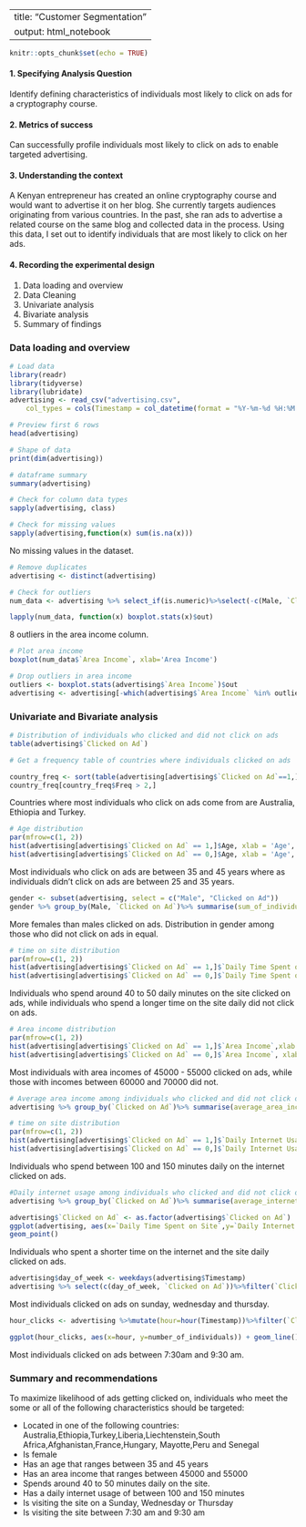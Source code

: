 
---
title: "Customer Segmentation"
output: html_notebook
---

```r
knitr::opts_chunk$set(echo = TRUE)
```
#### 1. Specifying Analysis Question
Identify defining characteristics of individuals most likely to click on ads for a cryptography course.

#### 2. Metrics of success
Can successfully profile individuals most likely to click on ads to enable targeted advertising.

#### 3. Understanding the context
A Kenyan entrepreneur has created an online cryptography course and would want to advertise it on her blog. She currently targets audiences originating from various countries. In the past, she ran ads to advertise a related course on the same blog and collected data in the process. Using this data, I set out to identify individuals that are most likely to click on her ads.

#### 4. Recording the experimental design
1. Data loading and overview
2. Data Cleaning
3. Univariate analysis
4. Bivariate analysis
5. Summary of findings

### Data loading and overview

```r
# Load data
library(readr)
library(tidyverse)
library(lubridate)
advertising <- read_csv("advertising.csv", 
    col_types = cols(Timestamp = col_datetime(format = "%Y-%m-%d %H:%M:%S")))

# Preview first 6 rows
head(advertising)

```
```r
# Shape of data
print(dim(advertising))
```
```r
# dataframe summary
summary(advertising)
```
```r
# Check for column data types
sapply(advertising, class)
```


```r
# Check for missing values
sapply(advertising,function(x) sum(is.na(x)))
```
No missing values in the dataset.

```r
# Remove duplicates
advertising <- distinct(advertising)

# Check for outliers
num_data <- advertising %>% select_if(is.numeric)%>%select(-c(Male, `Clicked on Ad`))

lapply(num_data, function(x) boxplot.stats(x)$out)
```
8 outliers in the area income column.

```r
# Plot area income
boxplot(num_data$`Area Income`, xlab='Area Income')
```


```r
# Drop outliers in area income
outliers <- boxplot.stats(advertising$`Area Income`)$out
advertising <- advertising[-which(advertising$`Area Income` %in% outliers),]
```


### Univariate and Bivariate analysis
```r
# Distribution of individuals who clicked and did not click on ads
table(advertising$`Clicked on Ad`)

```

```r
# Get a frequency table of countries where individuals clicked on ads

country_freq <- sort(table(advertising[advertising$`Clicked on Ad`==1,]$Country), decreasing = T)%>% as.data.frame() 
country_freq[country_freq$Freq > 2,]
```
Countries where most individuals who click on ads come from are Australia, Ethiopia and Turkey.

```r
# Age distribution
par(mfrow=c(1, 2))
hist(advertising[advertising$`Clicked on Ad` == 1,]$Age, xlab = 'Age', main = 'Clicked on ads' )
hist(advertising[advertising$`Clicked on Ad` == 0,]$Age, xlab = 'Age', main = 'Did not click on ads' )
```


Most individuals who click on ads are between 35 and 45 years where as individuals didn't click on ads are between 25 and 35 years.

```r
gender <- subset(advertising, select = c("Male", "Clicked on Ad"))
gender %>% group_by(Male, `Clicked on Ad`)%>% summarise(sum_of_individuals = n())
```
More females than males clicked on ads. Distribution in gender among those who did not click on ads in equal.
```r
# time on site distribution
par(mfrow=c(1, 2))
hist(advertising[advertising$`Clicked on Ad` == 1,]$`Daily Time Spent on Site`, xlab = 'Daily time on site', main = 'Clicked on ads' )
hist(advertising[advertising$`Clicked on Ad` == 0,]$`Daily Time Spent on Site`, xlab = 'Daily time on site', main = 'Did not click on ads' )
```


Individuals who spend around 40 to 50 daily minutes on the site clicked on ads, while individuals who spend a longer time on the site daily did not click on ads.

```r
# Area income distribution
par(mfrow=c(1, 2))
hist(advertising[advertising$`Clicked on Ad` == 1,]$`Area Income`,xlab = 'Area Income', main = 'Clicked on ads' )
hist(advertising[advertising$`Clicked on Ad` == 0,]$`Area Income`, xlab = 'Area Income', main = 'Did not click on ads' )
```
Most individuals with area incomes of 45000 - 55000 clicked on ads, while those with incomes between 60000 and 70000 did not.

```r
# Average area income among individuals who clicked and did not click on ads
advertising %>% group_by(`Clicked on Ad`)%>% summarise(average_area_income = mean(`Area Income`))
```
```r
# time on site distribution
par(mfrow=c(1, 2))
hist(advertising[advertising$`Clicked on Ad` == 1,]$`Daily Internet Usage`, xlab = 'Daily internet usage', main = 'Clicked on ads' )
hist(advertising[advertising$`Clicked on Ad` == 0,]$`Daily Internet Usage`, xlab = 'Daily internet usage', main = 'Did not click on ads' )
```

Individuals who spend between 100 and 150 minutes daily on the internet clicked on ads.

```r
#Daily internet usage among individuals who clicked and did not click on ads
advertising %>% group_by(`Clicked on Ad`)%>% summarise(average_internet_usage = mean(`Daily Internet Usage`))
```
```r
advertising$`Clicked on Ad` <- as.factor(advertising$`Clicked on Ad`)
ggplot(advertising, aes(x=`Daily Time Spent on Site`,y=`Daily Internet Usage`, color= `Clicked on Ad`)) +
geom_point()
```

Individuals who spent a shorter time on the internet and the site daily clicked on ads.


```r
advertising$day_of_week <- weekdays(advertising$Timestamp)
advertising %>% select(c(day_of_week, `Clicked on Ad`))%>%filter(`Clicked on Ad` == 1) %>% group_by(day_of_week)%>% summarise(number_of_individuals= n())%>% arrange(number_of_individuals)


```
Most individuals clicked on ads on sunday, wednesday and thursday.

```r
hour_clicks <- advertising %>%mutate(hour=hour(Timestamp))%>%filter(`Clicked on Ad` == 1)%>%select(hour)%>% group_by(hour)%>%summarise(number_of_individuals=n())%>%arrange(hour)

ggplot(hour_clicks, aes(x=hour, y=number_of_individuals)) + geom_line() + geom_point()
```

Most individuals clicked on ads between 7:30am and 9:30 am.

### Summary and recommendations

To maximize likelihood of ads getting clicked on, individuals who meet the some or all of the following characteristics should be targeted:

-  Located in one of the following countries:
Australia,Ethiopia,Turkey,Liberia,Liechtenstein,South Africa,Afghanistan,France,Hungary, Mayotte,Peru and Senegal
- Is female
- Has an age that ranges between 35 and 45 years
- Has an area income that ranges between 45000 and 55000
- Spends around 40 to 50 minutes daily on the site.
- Has a daily internet usage of between 100 and 150 minutes
- Is visiting the site on a Sunday, Wednesday or Thursday
- Is visiting the site between 7:30 am and 9:30 am
